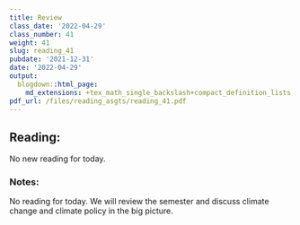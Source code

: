 ```yaml
---
title: Review
class_date: '2022-04-29'
class_number: 41
weight: 41
slug: reading_41
pubdate: '2021-12-31'
date: '2022-04-29'
output:
  blogdown::html_page:
    md_extensions: +tex_math_single_backslash+compact_definition_lists
pdf_url: /files/reading_asgts/reading_41.pdf
---
```

## Reading:

No new reading for today.

### Notes:

No reading for today. We will review the semester and discuss climate change and climate policy in the big picture.
